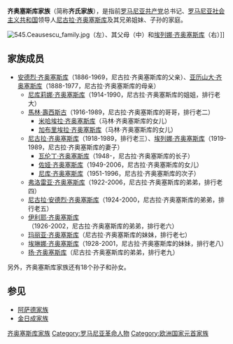 {{NoteTA
|T=zh-hans:齐奥塞斯库家族; zh-hant:西奧塞古家族; zh-hk:壽西斯古家族; 
|1=zh-hans:齐奥塞斯库; zh-hant:西奧塞古; zh-hk:壽西斯古;
}}
'''齐奥塞斯库家族'''（简称'''齐氏家族'''），是指前[[罗马尼亚共产党|罗马尼亚共产党]]总书记、[[罗马尼亚社会主义共和国|罗马尼亚社会主义共和国]]领导人[[尼古拉·齐奥塞斯库|尼古拉·齐奥塞斯库]]及其兄弟姐妹、子孙的家庭。

[[File:545.Ceausescu_family.jpg|thumb]]（左）、其父母（中）和[[埃列娜·齐奥塞斯库|埃列娜·齐奥塞斯库]]（右）]]

==家族成员==
* [[安德烈·齐奥塞斯库|安德烈·齐奥塞斯库]]（1886-1969，尼古拉·齐奥塞斯库的父亲）、[[亚历山大·齐奥塞斯库|亚历山大·齐奥塞斯库]]（1888-1977，尼古拉·齐奥塞斯库的母亲）
** [[尼库莉娜·齐奥塞斯库|尼库莉娜·齐奥塞斯库]]（1914-1990，尼古拉·齐奥塞斯库的姐姐，排行老大）
** [[馬林·壽西斯古|馬林·壽西斯古]]（1916-1989，尼古拉·齐奥塞斯库的哥哥，排行老二）
*** [[米哈埃拉·齐奥塞斯库|米哈埃拉·齐奥塞斯库]]（马林·齐奥塞斯库的女儿）
*** [[加布里埃拉·齐奥塞斯库|加布里埃拉·齐奥塞斯库]]（马林·齐奥塞斯库的女儿）
** [[尼古拉·齐奥塞斯库|尼古拉·齐奥塞斯库]]（1918-1989，排行老三）、[[埃列娜·齐奥塞斯库|埃列娜·齐奥塞斯库]]（1919-1989，尼古拉·齐奥塞斯库的妻子）
*** [[瓦伦丁·齐奥塞斯库|瓦伦丁·齐奥塞斯库]]（1948-，尼古拉·齐奥塞斯库的长子）
*** [[佐娅·齐奥塞斯库|佐娅·齐奥塞斯库]]（1949-2006，尼古拉·齐奥塞斯库的女儿）
*** [[尼库·齐奥塞斯库|尼库·齐奥塞斯库]]（1951-1996，尼古拉·齐奥塞斯库的次子）
** [[弗洛雷亚·齐奥塞斯库|弗洛雷亚·齐奥塞斯库]]（1922-2006，尼古拉·齐奥塞斯库的弟弟，排行老四）
** [[尼古拉·安德烈·齐奥塞斯库|尼古拉·安德烈·齐奥塞斯库]]（1924-2000，尼古拉·齐奥塞斯库的弟弟，排行老五）
** [[伊利耶·齐奥塞斯库|伊利耶·齐奥塞斯库]]（1926-2002，尼古拉·齐奥塞斯库的弟弟，排行老六）
** [[玛丽亚·齐奥塞斯库|玛丽亚·齐奥塞斯库]]（尼古拉·齐奥塞斯库的妹妹，排行老七）
** [[埃琳娜·齐奥塞斯库|埃琳娜·齐奥塞斯库]]（1928-2001，尼古拉·齐奥塞斯库的妹妹，排行老八）
** [[扬·齐奥塞斯库|扬·齐奥塞斯库]]（尼古拉·齐奥塞斯库的弟弟，排行老九）

另外，齐奥塞斯库家族还有18个孙子和孙女。

== 参见 ==
* [[阿萨德家族|阿萨德家族]]
* [[金日成家族|金日成家族]]

[[Category:齐奥塞斯库家族|]]
[[Category:罗马尼亚革命人物|Category:罗马尼亚革命人物]]
[[Category:欧洲国家元首家族|Category:欧洲国家元首家族]]